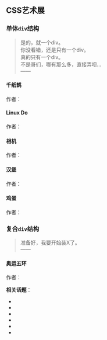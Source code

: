 
## CSS艺术展

### 单体`div`结构

> 是的，就一个div。<br/>
> 你没看错，还是只有一个div。<br/>
> 真的只有一个div。<br/>
> 不是哥们，哪有那么多，直接弄呗…<br/>
> ——<LinuxdoUserLink linuxdoUsername="Clarke.L"/>

#### 千纸鹤

作者：<LinuxdoUserLink linuxdoUsername="Clarke.L"/>

<SingleDivContainer styles={OrizuruStyles}/>

#### Linux Do

作者：<LinuxdoUserLink linuxdoUsername="Clarke.L"/>

<SingleDivContainer styles={LinuxdoStyles}/>

#### 相机

作者：<LinuxdoUserLink linuxdoUsername="Clarke.L"/>

<SingleDivContainer styles={CameraStyles}/>

#### 汉堡

作者：<LinuxdoUserLink linuxdoUsername="Clarke.L"/>

<SingleDivContainer styles={HamburgerStyles}/>

#### 鸡蛋

作者：<LinuxdoUserLink linuxdoUsername="Clarke.L"/>

<SingleDivContainer styles={EggStyles}/>

### 复合`div`结构

> 准备好，我要开始装X了。<br/>
> ——<LinuxdoUserLink linuxdoUsername="Clarke.L"/>

#### 奥运五环

作者：<LinuxdoUserLink linuxdoUsername="Clarke.L"/>

<OlympicRings/>

**相关话题**：
- <LinuxdoTopicLink linuxdoTopicId="161705"/>
- <LinuxdoTopicLink linuxdoTopicId="163763"/>
- <LinuxdoTopicLink linuxdoTopicId="165253"/>
- <LinuxdoTopicLink linuxdoTopicId="165647"/>
- <LinuxdoTopicLink linuxdoTopicId="172478"/>
- <LinuxdoTopicLink linuxdoTopicId="174949"/>